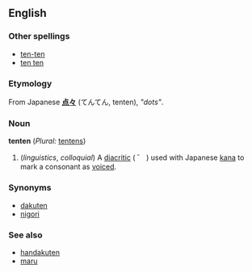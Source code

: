 ==English==
===Other spellings===
*[[ten-ten]]
*[[ten ten]]
===Etymology===
From Japanese '''[[点々]]''' (てんてん, tenten), ''"dots"''.
===Noun===
'''tenten''' (''Plural:'' [[tentens]])

#(''linguistics'', ''colloquial'') A [[diacritic]] ( ゛ ) used with Japanese [[kana]] to mark a consonant as [[voiced]].
===Synonyms===
*[[dakuten]]
*[[nigori]]
===See also===
*[[handakuten]]
*[[maru]]